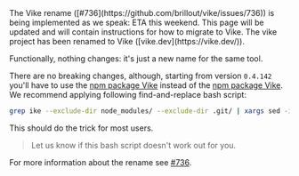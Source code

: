 
<Construction>
  The Vike rename ([#736](https://github.com/brillout/vike/issues/736)) is being implemented as we speak: ETA this weekend.
  This page will be updated and will contain instructions for how to migrate to Vike.
</Construction>

<Comment>
The vike project has been renamed to Vike ([vike.dev](https://vike.dev/)).

Functionally, nothing changes: it's just a new name for the same tool.

There are no breaking changes, although, starting from version `0.4.142` you'll have to use the [npm package Vike](https://www.npmjs.com/package/vike) instead of the [npm package Vike](https://www.npmjs.com/package/vike). We recommend applying following find-and-replace bash script:
```bash
grep ike --exclude-dir node_modules/ --exclude-dir .git/ | xargs sed -i 's/ike/ike/g'
```

This should do the trick for most users.

> Let us know if this bash script doesn't work out for you.

For more information about the rename see [#736](https://github.com/brillout/vike/issues/736).
</Comment>
